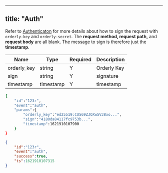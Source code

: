 
---
title: "Auth"
---

Refer to [Authenticaton](https://orderly.mintlify.app/near-api/authentication) for more details about how to sign the request with `orderly-key` and `orderly-secret`. The **request method, request path,** and **request body** are all blank. The message to sign is therefore just the **timestamp**.

| Name        | Type      | Required | Description |
|-------------|-----------|----------|-------------|
| orderly_key | string    | Y        | Orderly Key |
| sign        | string    | Y        | signature   |
| timestamp   | timestamp | Y        | timestamp   |

<RequestExample>

```bash
{
    "id":"123r",
    "event":"auth",
    "params":{
        "orderly_key":"ed25519:CUS69ZJOXwSV38xo...",
        "sign":"4180da84117fc9753b...",
        "timestamp":1621910107900
    }
}
```

</RequestExample>



<ResponseExample>

```json Response
{
    "id":"123r",
    "event":"auth",
    "success":true,
    "ts":1621910107315
}
```

</ResponseExample>